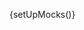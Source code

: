 
{setUpMocks()}

<Meta
  title="Merchant Tools/Payment Transactions List"
  Components="justifi-payment-transactions-list"
  of={JustifiPaymentTransactionsList}
/>

<Title />

---

Component to display a list of payment transactions for a specific payment.

# Index

---

- [Props and methods](#props-and-methods)
- [Authorization](#authorization)
- [Example usage](#example-usage)

# Props and methods

---

<ArgTypes exclude={['Theme']} />

# Authorization

---

<p>
  Authorization is performed by passing a web component token as{' '}
  <code>auth-token</code>.
</p>
<ul>
  <li>
    <strong>Web Component Token</strong>: These tokens are generated by your
    backend services using the [Web Component Tokens
    API](https://docs.justifi.tech/api-spec#tag/Web-Component-Tokens/operation/CreateWebComponentToken).
    Each token can be scoped to perform a set number of actions and is active
    for 60 minutes. When creating a web component token for this specific
    component you'll need to use the role: `read:payments:account_id` or
    `write:payments:account_id`. Make sure the value for `account_id` matches
    the prop you also pass separately.
  </li>
</ul>

# Example Usage

---

<ComponentBox>
  <justifi-payment-transactions-list payment-id="123" auth-token="123abc" />
</ComponentBox>

---

<Source dark language="html" code={codeExampleFull} />
